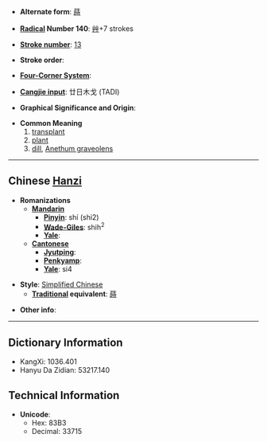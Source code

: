 * '''Alternate form''': [[蒔]]

* '''[[Wiktionary:Chinese radical index| Radical]] Number 140''': [[Wiktionary:Chinese radical index 艸|艸]]+7 strokes

* '''[[Wiktionary:Chinese total strokes index|Stroke number]]''': [[Wiktionary:Chinese total strokes index 13|13]]

* '''Stroke order''': 

* '''[[Wiktionary:Chinese four corner index|Four-Corner System]]''': 

* '''[[Wiktionary:Chinese Cangjie index|Cangjie input]]''': 廿日木戈 (TADI)

* '''Graphical Significance and Origin''': 

* '''Common Meaning'''
*#[[transplant]]
*# [[plant]]
*# [[dill]], [[Anethum graveolens]]

----

== Chinese [[Hanzi]] ==

* '''Romanizations'''
** '''[[Mandarin]]'''
*** '''[[Pinyin]]''': shí (shi2)
*** '''[[Wade-Giles]]''': shih<sup>2</sup>
*** '''[[Yale]]''': 
** '''[[Cantonese]]'''
*** '''[[Jyutping]]''':
*** '''[[Penkyamp]]''': 
*** '''[[Yale]]''': si4

* '''Style''': [[Simplified Chinese]] 
** '''[[Traditional Chinese|Traditional]] equivalent''': [[蒔]]

* '''Other info''': 

----

== Dictionary Information ==

* KangXi: 1036.401
* Hanyu Da Zidian: 53217.140

== Technical Information ==

* '''Unicode''':
** Hex: 83B3
** Decimal: 33715
